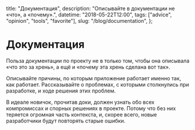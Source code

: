   title: "Документация",
  description: "Описывайте в документации не «что», а «почему».",
  datetime: "2018-05-22T12:00",
  tags: ["advice", "opinion", "tools", "favorite"],
  slug: "/blog/documentation",
};

# Документация

Польза документации по проекту не в только том, чтобы она описывала «что это за хрень», а ещё и «почему эта хрень сделана вот так».

Описывайте причины, по которым приложение работает именно так, как работает. Рассказывайте о проблемах, с которыми столкнулись при разработке, и ходе решения этих проблем.

В идеале новичок, прочитав доки, должен узнать обо всех компромиссах и спорных решениях в проекте. Потому что без них теряется огромная часть контекста, и, скорее всего, новые разработчики будут повторять старые ошибки.
